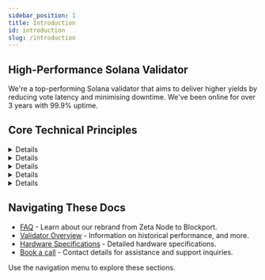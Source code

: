 ```yaml
---
sidebar_position: 1
title: Introduction
id: introduction
slug: /introduction
---
```



## High-Performance Solana Validator

We're a top-performing Solana validator that aims to deliver higher yields by reducing vote latency and minimising downtime. We've been online for over 3 years with 99.9% uptime.

## Core Technical Principles

<Details summary={<summary>Reliability & Uptime</summary>}>
{/* Content for Reliability & Uptime */}
<ul>
  <li>We work across multiple continents, and take pride in the systems we build.</li>
</ul>
</Details>

<Details summary={<summary>Performance</summary>}>
{/* Content for Performance */}
<ul>
  <li>We leverage carefully selected hardware with optimized configurations that are specific to Solana's demands.</li>
</ul>
</Details>

<Details summary={<summary>Security</summary>}>
{/* Content for Security */}
<ul>
  <li>We employ hardware security modules (HSMs) for key management, mandatory multi-factor authentication (MFA) for system access, and adhere to industry best practices to safeguard operations.</li>
</ul>
</Details>

<Details summary={<summary>Transparency</summary>}>
{/* Content for Transparency */}
<ul>
  <li>We’ve never raised commissions or engaged in sneaky MEV sandwhiching.</li>
</ul>
</Details>

<Details summary={<summary>Ecosystem</summary>}>
{/* Content for Ecosystem Contribution */}
<ul>
  <li>We support Solana's health and decentralization by operating a dedicated testnet validator.</li>
</ul>
</Details>

## Navigating These Docs

* [FAQ](https://docs.blockport.xyz/docs/faq) - Learn about our rebrand from Zeta Node to Blockport. 
* [Validator Overview](https://docs.blockport.xyz/docs/overview) - Information on historical performance, and more.
* [Hardware Specifications](https://docs.blockport.xyz/docs/hardware) - Detailed hardware specifications.
* [Book a call](https://docs.blockport.xyz/docs/Contact) - Contact details for assistance and support inquiries.

Use the navigation menu to explore these sections.